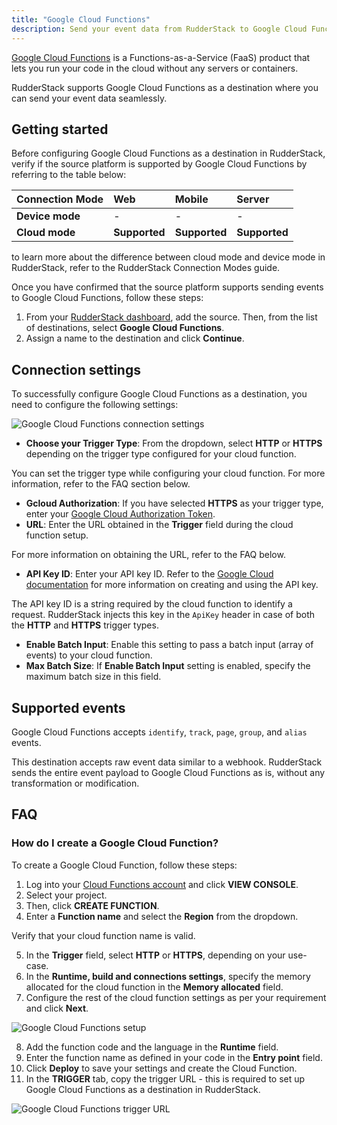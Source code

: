 ```yaml
---
title: "Google Cloud Functions"
description: Send your event data from RudderStack to Google Cloud Functions.
---
```


[Google Cloud Functions](https://cloud.google.com/functions) is a Functions-as-a-Service (FaaS) product that lets you run your code in the cloud without any servers or containers.

RudderStack supports Google Cloud Functions as a destination where you can send your event data seamlessly.

## Getting started

Before configuring Google Cloud Functions as a destination in RudderStack, verify if the source platform is supported by Google Cloud Functions by referring to the table below:

| **Connection Mode** | **Web**       | **Mobile**    | **Server**    |
| :------------------ | :------------ | :------------ | :------------ |
| **Device mode**     |  -             | -             | -             |
| **Cloud mode**      |  **Supported** | **Supported** |  **Supported** |

<div class="infoBlock">
to learn more about the difference between cloud mode and device mode in RudderStack, refer to the <Link to="/destinations/rudderstack-connection-modes/">RudderStack Connection Modes</Link> guide.
</div>

Once you have confirmed that the source platform supports sending events to Google Cloud Functions, follow these steps:

1. From your [RudderStack dashboard](https://app.rudderstack.com/), add the source. Then, from the list of destinations, select **Google Cloud Functions**.
2. Assign a name to the destination and click **Continue**.

## Connection settings

To successfully configure Google Cloud Functions as a destination, you need to configure the following settings:

<img src="../../assets/event-stream-destinations/gcf-connection-settings.png" alt="Google Cloud Functions connection settings"/>

- **Choose your Trigger Type**: From the dropdown, select **HTTP** or **HTTPS** depending on the trigger type configured for your cloud function.

<div class="infoBlock">
You can set the trigger type while configuring your cloud function. For more information, refer to the <Link to="#faq">FAQ</Link> section below.
</div>

- **Gcloud Authorization**: If you have selected **HTTPS** as your trigger type, enter your <a href="https://cloud.google.com/functions/docs/securing/authenticating#authenticating_developer_testing">Google Cloud Authorization Token</a>.
- **URL**: Enter the URL obtained in the **Trigger** field during the cloud function setup.

<div class="infoBlock">
For more information on obtaining the URL, refer to the <Link to="#how-do-i-create-a-google-cloud-function">FAQ</Link> below.
</div>

- **API Key ID**: Enter your API key ID. Refer to the <a href="https://cloud.google.com/docs/authentication/api-keys">Google Cloud documentation</a> for more information on creating and using the API key.

<div class="infoBlock">
The API key ID is a string required by the cloud function to identify a request. RudderStack injects this key in the <code class="inline-code">ApiKey</code> header in case of both the <strong>HTTP</strong> and <strong>HTTPS</strong> trigger types.
</div>

- **Enable Batch Input**: Enable this setting to pass a batch input (array of events) to your cloud function.
- **Max Batch Size**: If **Enable Batch Input** setting is enabled, specify the maximum batch size in this field.

## Supported events

Google Cloud Functions accepts <Link to="/event-spec/standard-events/identify/">`identify`</Link>, <Link to="/event-spec/standard-events/track/">`track`</Link>, <Link to="/event-spec/standard-events/page/">`page`</Link>, <Link to="/event-spec/standard-events/group/">`group`</Link>, and <Link to="/event-spec/standard-events/alias/">`alias`</Link> events.

<div class="infoBlock">
This destination accepts raw event data similar to a webhook. RudderStack sends the entire event payload to Google Cloud Functions as is, without any transformation or modification. 
</div>

## FAQ

### How do I create a Google Cloud Function?

To create a Google Cloud Function, follow these steps:

1. Log into your [Cloud Functions account](https://cloud.google.com/functions) and click **VIEW CONSOLE**.
2. Select your project.
3. Then, click **CREATE FUNCTION**.
4. Enter a **Function name** and select the **Region** from the dropdown.

<div class="warningBlock">
Verify that your cloud function name is valid.
</div>

5. In the **Trigger** field, select **HTTP** or **HTTPS**, depending on your use-case.
6. In the **Runtime, build and connections settings**, specify the memory allocated for the cloud function in the **Memory allocated** field.
7. Configure the rest of the cloud function settings as per your requirement and click **Next**.

<img src="../../assets/event-stream-destinations/gcf-setup-1.png" alt="Google Cloud Functions setup"/>

8. Add the function code and the language in the **Runtime** field.
9. Enter the function name as defined in your code in the **Entry point** field.
10. Click **Deploy** to save your settings and create the Cloud Function.
11. In the **TRIGGER** tab, copy the trigger URL - this is required to set up Google Cloud Functions as a destination in RudderStack.

<img src="../../assets/event-stream-destinations/gcf-url.png" alt="Google Cloud Functions trigger URL"/>
